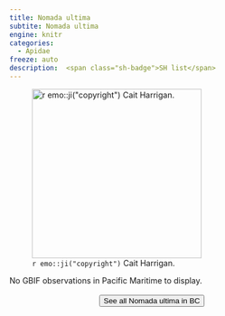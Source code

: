 ```yaml
---
title: Nomada ultima
subtite: Nomada ultima
engine: knitr
categories:
  - Apidae
freeze: auto
description:  <span class="sh-badge">SH list</span>
---
```

![`r emo::ji("copyright")` Cait Harrigan.](/files/no_bee.png){height=300}



No GBIF observations in Pacific Maritime to display.
<br><br>
<center>


<a href="NA"><button type="button" class="btn btn-secondary">See all Nomada ultima in BC <i class="fa-solid fa-arrow-up-right-from-square"></i> </button></a>
</center>
